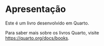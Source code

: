# Apresentação {.unnumbered}

Este é um livro desenvolvido em Quarto.

Para saber mais sobre os livros Quarto, visite <https://quarto.org/docs/books>.
